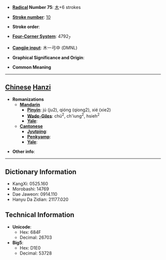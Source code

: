 * '''[[Wiktionary:Chinese radical index| Radical]] Number 75''': [[Wiktionary:Chinese radical index 木|木]]+6 strokes

* '''[[Wiktionary:Chinese total strokes index|Stroke number]]''': [[Wiktionary:Chinese total strokes index 10|10]]

* '''Stroke order''': 

* '''[[Wiktionary:Chinese four corner index|Four-Corner System]]''': 4792<sub>7</sub>

* '''[[Wiktionary:Chinese Cangjie index|Cangjie input]]''': 木一弓中 (DMNL)

* '''Graphical Significance and Origin''': 

* '''Common Meaning'''

----

== [[Chinese]] [[Hanzi]] ==

* '''Romanizations'''
** '''[[Mandarin]]'''
*** '''[[Pinyin]]''': jú (ju2), qióng (qiong2), xié (xie2)
*** '''[[Wade-Giles]]''': chü<sup>2</sup>, ch'iung<sup>2</sup>, hsieh<sup>2</sup>
*** '''[[Yale]]''': 
** '''[[Cantonese]]'''
*** '''[[Jyutping]]''':
*** '''[[Penkyamp]]''': 
*** '''[[Yale]]''': 

* '''Other info''': 

----

== Dictionary Information ==

* KangXi: 0525.160
* Morobashi: 14769
* Dae Jaweon: 0914.110
* Hanyu Da Zidian: 21177.020

== Technical Information ==

* '''Unicode''':
** Hex: 684F
** Decimal: 26703
* '''Big5''':
** Hex: D1E0
** Decimal: 53728